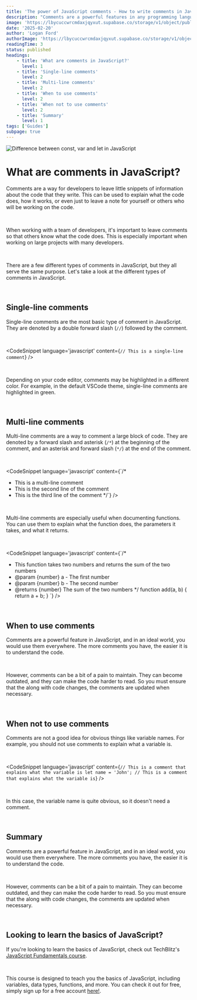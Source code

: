 ```yaml
---
title: 'The power of JavaScript comments - How to write comments in JavaScript'
description: "Comments are a powerful features in any programming language, and JavaScript is no exception. This guide will show you how to write comments in JavaScript, including single-line and multi-line comments."
image: 'https://lbycuccwrcmdaxjqyxut.supabase.co/storage/v1/object/public/blog-images/html-conditional-statement.png'
date: '2025-02-20'
author: 'Logan Ford'
authorImage: 'https://lbycuccwrcmdaxjqyxut.supabase.co/storage/v1/object/public/user-profile-pictures/3a57d7e8-8b80-483b-93d0-70fe1f06b0c0/logo.png?u=1l5im5h5n6e5'
readingTime: 3
status: published
headings:
    - title: 'What are comments in JavaScript?'
      level: 1
    - title: 'Single-line comments'
      level: 2
    - title: 'Multi-line comments'
      level: 2
    - title: 'When to use comments'
      level: 2
    - title: 'When not to use comments'
      level: 2
    - title: 'Summary'
      level: 1
tags: ['Guides']
subpage: true
---
```



<img className='max-h-80 object-cover w-full' src="https://lbycuccwrcmdaxjqyxut.supabase.co/storage/v1/object/public/marketing-images//how-to-write-comments-in-javascript.avif" alt="Difference between const, var and let in JavaScript" />

# What are comments in JavaScript?

Comments are a way for developers to leave little snippets of information about the code that they write. This can be used to explain what the code does, how it works, 
or even just to leave a note for yourself or others who will be working on the code.

<br />

When working with a team of developers, it's important to leave comments so that others know what the code does. This is especially important when working on large projects with many developers.

<br />

There are a few different types of comments in JavaScript, but they all serve the same purpose. Let's take a look at the different types of comments in JavaScript.

<br />

## Single-line comments

Single-line comments are the most basic type of comment in JavaScript. They are denoted by a double forward slash (`//`) followed by the comment.

<br />

<CodeSnippet language='javascript' content={`// This is a single-line comment`} />

<br />

Depending on your code editor, comments may be highlighted in a different color. For example, in the default VSCode theme, single-line comments are highlighted in green.

<br />

## Multi-line comments

Multi-line comments are a way to comment a large block of code. They are denoted by a forward slash and asterisk (`/*`) at the beginning of the comment, and an asterisk and forward slash (`*/`) at the end of the comment.

<br />

<CodeSnippet language='javascript' content={`/* 
* This is a multi-line comment
* This is the second line of the comment
* This is the third line of the comment
*/`} />

<br />

Multi-line comments are especially useful when documenting functions. You can use them to explain what the function does, the parameters it takes, and what it returns.

<br />

<CodeSnippet language='javascript' content={`/* 
* This function takes two numbers and returns the sum of the two numbers
* @param {number} a - The first number
* @param {number} b - The second number
* @returns {number} The sum of the two numbers
*/
function add(a, b) {
    return a + b;
}
`} />

<br />

## When to use comments

Comments are a powerful feature in JavaScript, and in an ideal world, you would use them everywhere. The more comments you have, the easier it is to understand the code.

<br />

However, comments can be a bit of a pain to maintain. They can become outdated, and they can make the code harder to read. So you must ensure that the along with code changes, the comments are updated when necessary.

<br />

## When not to use comments

Comments are not a good idea for obvious things like variable names. For example, you should not use comments to explain what a variable is.

<br />

<CodeSnippet language='javascript' content={`// This is a comment that explains what the variable is
let name = 'John'; // This is a comment that explains what the variable is`} />

<br />

In this case, the variable name is quite obvious, so it doesn't need a comment.

<br />

## Summary

Comments are a powerful feature in JavaScript, and in an ideal world, you would use them everywhere. The more comments you have, the easier it is to understand the code.

<br />

However, comments can be a bit of a pain to maintain. They can become outdated, and they can make the code harder to read. So you must ensure that the along with code changes, the comments are updated when necessary.

<br />

## Looking to learn the basics of JavaScript?

If you're looking to learn the basics of JavaScript, check out TechBlitz's [JavaScript Fundamentals course](https://techblitz.dev/roadmap/javascript-fundamentals).

<br />

This course is designed to teach you the basics of JavaScript, including variables, data types, functions, and more. You can check it out for free, simply sign up for a free account [here!](https://techblitz.dev/signup).

<br />


